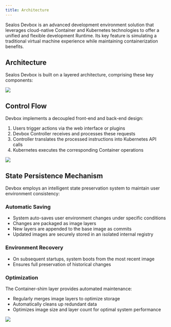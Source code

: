 ```yaml
---
title: Architecture
---
```


Sealos Devbox is an advanced development environment solution that leverages cloud-native Container and Kubernetes technologies to offer a unified and flexible development Runtime. Its key feature is simulating a traditional virtual machine experience while maintaining containerization benefits.

## Architecture

Sealos Devbox is built on a layered architecture, comprising these key components:

![](./images/architecture.png)


## Control Flow

Devbox implements a decoupled front-end and back-end design:

1. Users trigger actions via the web interface or plugins
2. Devbox Controller receives and processes these requests
3. Controller translates the processed instructions into Kubernetes API calls
4. Kubernetes executes the corresponding Container operations

![](./images/controller_flow.png)



## State Persistence Mechanism

Devbox employs an intelligent state preservation system to maintain user environment consistency:

### Automatic Saving

- System auto-saves user environment changes under specific conditions
- Changes are packaged as image layers
- New layers are appended to the base image as commits
- Updated images are securely stored in an isolated internal registry

### Environment Recovery

- On subsequent startups, system boots from the most recent image
- Ensures full preservation of historical changes

### Optimization

The Container-shim layer provides automated maintenance:
- Regularly merges image layers to optimize storage
- Automatically cleans up redundant data
- Optimizes image size and layer count for optimal system performance

![](./images/shim_arch.png)
